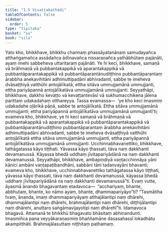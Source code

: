 ```yaml
---
title: "1.5 Vivaṭṭakathādi"
tableOfContents: false
sidebar:
  order: 5
type: "tipitaka"
basket: "su"
book: "sila"
---
```



<DynamicBreadcrumb />

<Division number="145" book="sila" bookNo="6" page="42">

<Paragraph number="218" book="sila">
Yato kho, bhikkhave, bhikkhu channaṃ phassāyatanānaṃ samudayañca atthaṅgamañca assādañca ādīnavañca nissaraṇañca yathābhūtaṃ pajānāti, ayaṃ imehi sabbeheva uttaritaraṃ pajānāti.
</Paragraph>

</Division>
<Division number="146" book="sila" bookNo="6" page="42">

<Paragraph number="219" book="sila">
Ye hi keci, bhikkhave, samaṇā vā brāhmaṇā vā pubbantakappikā vā aparantakappikā vā pubbantāparantakappikā vā pubbantāparantānudiṭṭhino pubbantāparantaṃ ārabbha anekavihitāni adhimuttipadāni abhivadanti, sabbe te imeheva dvāsaṭṭhiyā vatthūhi antojālīkatā, ettha sitāva ummujjamānā ummujjanti, ettha pariyāpannā antojālīkatāva ummujjamānā ummujjanti.
</Paragraph>

<Paragraph number="220" book="sila">
Seyyathāpi, bhikkhave, dakkho kevaṭṭo vā kevaṭṭantevāsī vā sukhumacchikena jālena parittaṃ udakadahaṃ otthareyya. Tassa evamassa—  ‘ye kho keci imasmiṃ udakadahe oḷārikā pāṇā, sabbe te antojālīkatā. Ettha sitāva ummujjamānā ummujjanti; ettha pariyāpannā antojālīkatāva ummujjamānā ummujjantī’ti; evameva kho, bhikkhave, ye hi keci samaṇā vā brāhmaṇā vā pubbantakappikā vā aparantakappikā vā pubbantāparantakappikā vā pubbantāparantānudiṭṭhino pubbantāparantaṃ ārabbha anekavihitāni adhimuttipadāni abhivadanti, sabbe te imeheva dvāsaṭṭhiyā vatthūhi antojālīkatā ettha sitāva ummujjamānā ummujjanti, ettha pariyāpannā antojālīkatāva ummujjamānā ummujjanti.
</Paragraph>

</Division>
<Division number="147" book="sila" bookNo="6" page="42">

<Paragraph number="221" book="sila">
Ucchinnabhavanettiko, bhikkhave, tathāgatassa kāyo tiṭṭhati. Yāvassa kāyo ṭhassati, tāva naṃ dakkhanti devamanussā. Kāyassa bhedā uddhaṃ jīvitapariyādānā na naṃ dakkhanti devamanussā.
</Paragraph>

<Paragraph number="222" book="sila">
Seyyathāpi, bhikkhave, ambapiṇḍiyā vaṇṭacchinnāya yāni kānici ambāni vaṇṭapaṭibandhāni, sabbāni tāni tadanvayāni bhavanti; evameva kho, bhikkhave, ucchinnabhavanettiko tathāgatassa kāyo tiṭṭhati, yāvassa kāyo ṭhassati, tāva naṃ dakkhanti devamanussā, kāyassa bhedā uddhaṃ jīvitapariyādānā na naṃ dakkhanti devamanussā”ti.
</Paragraph>

</Division>
<Division number="148" book="sila" bookNo="6" page="43">

<Paragraph number="223" book="sila">
Evaṃ vutte, āyasmā ānando bhagavantaṃ etadavoca—  “acchariyaṃ, bhante, abbhutaṃ, bhante, ko nāmo ayaṃ, bhante, dhammapariyāyo”ti? “Tasmātiha tvaṃ, ānanda, imaṃ dhammapariyāyaṃ atthajālantipi naṃ dhārehi, dhammajālantipi naṃ dhārehi, brahmajālantipi naṃ dhārehi, diṭṭhijālantipi naṃ dhārehi, anuttaro saṅgāmavijayotipi naṃ dhārehī”ti.
</Paragraph>

</Division>
<Division number="149" book="sila" bookNo="6" page="43">

<Paragraph number="224" book="sila">
Idamavoca bhagavā. Attamanā te bhikkhū bhagavato bhāsitaṃ abhinandunti. Imasmiñca pana veyyākaraṇasmiṃ bhaññamāne dasasahassī lokadhātu akampitthāti.

</Paragraph>
</Division>

<Paragraph number="225" type="center" book="sila">
Brahmajālasuttaṃ niṭṭhitaṃ paṭhamaṃ.
</Paragraph>